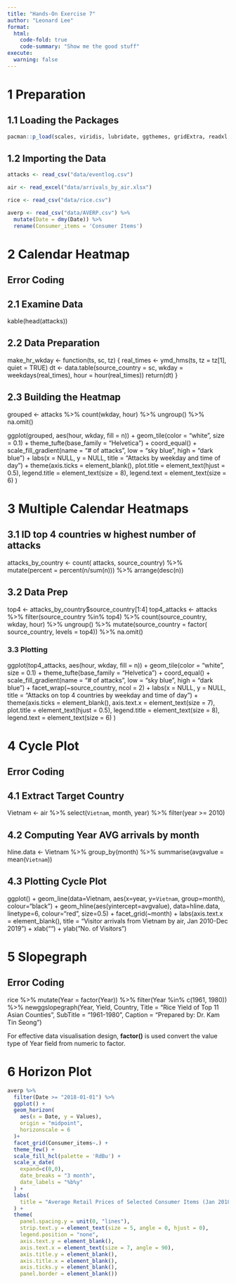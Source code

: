 ```yaml
---
title: "Hands-On Exercise 7"
author: "Leonard Lee"
format:
  html:
    code-fold: true
    code-summary: "Show me the good stuff"
execute:
  warning: false
---
```


# 1 Preparation

## 1.1 Loading the Packages

```r
pacman::p_load(scales, viridis, lubridate, ggthemes, gridExtra, readxl, knitr, data.table, CGPfunctions, ggHoriPlot, tidyverse)

```

## 1.2 Importing the Data

```r
attacks <- read_csv("data/eventlog.csv")

air <- read_excel("data/arrivals_by_air.xlsx")

rice <- read_csv("data/rice.csv")

averp <- read_csv("data/AVERP.csv") %>%
  mutate(Date = dmy(Date)) %>%
  rename(Consumer_items = 'Consumer Items')

```

# 2 Calendar Heatmap

## Error Coding

## 2.1 Examine Data

kable(head(attacks))



## 2.2 Data Preparation



make_hr_wkday <- function(ts, sc, tz) {
  real_times <- ymd_hms(ts, 
                        tz = tz[1], 
                        quiet = TRUE)
  dt <- data.table(source_country = sc,
                   wkday = weekdays(real_times),
                   hour = hour(real_times))
  return(dt)
  }




## 2.3 Building the Heatmap



grouped <- attacks %>% 
  count(wkday, hour) %>% 
  ungroup() %>%
  na.omit()

ggplot(grouped, 
       aes(hour, 
           wkday, 
           fill = n)) + 
geom_tile(color = "white", 
          size = 0.1) + 
theme_tufte(base_family = "Helvetica") + 
coord_equal() +
scale_fill_gradient(name = "# of attacks",
                    low = "sky blue", 
                    high = "dark blue") +
labs(x = NULL, 
     y = NULL, 
     title = "Attacks by weekday and time of day") +
theme(axis.ticks = element_blank(),
      plot.title = element_text(hjust = 0.5),
      legend.title = element_text(size = 8),
      legend.text = element_text(size = 6) )


# 3 Multiple Calendar Heatmaps

## 3.1 ID top 4 countries w highest number of attacks



attacks_by_country <- count(
  attacks, source_country) %>%
  mutate(percent = percent(n/sum(n))) %>%
  arrange(desc(n))



## 3.2 Data Prep



top4 <- attacks_by_country$source_country[1:4]
top4_attacks <- attacks %>%
  filter(source_country %in% top4) %>%
  count(source_country, wkday, hour) %>%
  ungroup() %>%
  mutate(source_country = factor(
    source_country, levels = top4)) %>%
  na.omit()



### 3.3 Plotting



ggplot(top4_attacks, 
       aes(hour, 
           wkday, 
           fill = n)) + 
  geom_tile(color = "white", 
          size = 0.1) + 
  theme_tufte(base_family = "Helvetica") + 
  coord_equal() +
  scale_fill_gradient(name = "# of attacks",
                    low = "sky blue", 
                    high = "dark blue") +
  facet_wrap(~source_country, ncol = 2) +
  labs(x = NULL, y = NULL, 
     title = "Attacks on top 4 countries by weekday and time of day") +
  theme(axis.ticks = element_blank(),
        axis.text.x = element_text(size = 7),
        plot.title = element_text(hjust = 0.5),
        legend.title = element_text(size = 8),
        legend.text = element_text(size = 6) )



# 4 Cycle Plot

## Error Coding

## 4.1 Extract Target Country



Vietnam <- air %>% 
  select(`Vietnam`, 
         month, 
         year) %>%
  filter(year >= 2010)



## 4.2 Computing Year AVG arrivals by month



hline.data <- Vietnam %>% 
  group_by(month) %>%
  summarise(avgvalue = mean(`Vietnam`))




## 4.3 Plotting Cycle Plot



ggplot() + 
  geom_line(data=Vietnam,
            aes(x=year, 
                y=`Vietnam`, 
                group=month), 
            colour="black") +
  geom_hline(aes(yintercept=avgvalue), 
             data=hline.data, 
             linetype=6, 
             colour="red", 
             size=0.5) + 
  facet_grid(~month) +
  labs(axis.text.x = element_blank(),
       title = "Visitor arrivals from Vietnam by air, Jan 2010-Dec 2019") +
  xlab("") +
  ylab("No. of Visitors")



# 5 Slopegraph

## Error Coding



rice %>% 
  mutate(Year = factor(Year)) %>%
  filter(Year %in% c(1961, 1980)) %>%
  newggslopegraph(Year, Yield, Country,
                Title = "Rice Yield of Top 11 Asian Counties",
                SubTitle = "1961-1980",
                Caption = "Prepared by: Dr. Kam Tin Seong")



::: {.bubblebox .bubbleicon}

For effective data visualisation design, __factor()__ is used convert the value type of Year field from numeric to factor.


:::

# 6 Horizon Plot

```r

averp %>% 
  filter(Date >= "2018-01-01") %>%
  ggplot() +
  geom_horizon(
    aes(x = Date, y = Values), 
    origin = "midpoint", 
    horizonscale = 6
  )+
  facet_grid(Consumer_items~.) +
  theme_few() +
  scale_fill_hcl(palette = 'RdBu') +
  scale_x_date(
    expand=c(0,0), 
    date_breaks = "3 month", 
    date_labels = "%b%y"
  ) +
  labs(
    title = "Average Retail Prices of Selected Consumer Items (Jan 2018 to Dec 2022)"
  ) +
  theme(
    panel.spacing.y = unit(0, "lines"), 
    strip.text.y = element_text(size = 5, angle = 0, hjust = 0),
    legend.position = "none",
    axis.text.y = element_blank(),
    axis.text.x = element_text(size = 7, angle = 90),
    axis.title.y = element_blank(),
    axis.title.x = element_blank(),
    axis.ticks.y = element_blank(),
    panel.border = element_blank())

```



